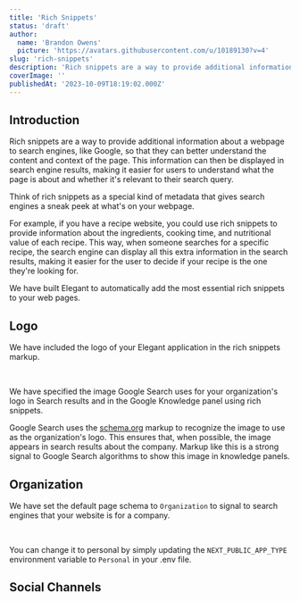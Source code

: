 ```yaml
---
title: 'Rich Snippets'
status: 'draft'
author:
  name: 'Brandon Owens'
  picture: 'https://avatars.githubusercontent.com/u/10189130?v=4'
slug: 'rich-snippets'
description: 'Rich snippets are a way to provide additional information about a webpage to search engines, like Google, so that they can better understand the content and context of the page. This guide covers in detail the rich snippets included on with your Elegant application.'
coverImage: ''
publishedAt: '2023-10-09T18:19:02.000Z'
---
```


## Introduction

Rich snippets are a way to provide additional information about a webpage to search engines, like Google, so that they can better understand the content and context of the page. This information can then be displayed in search engine results, making it easier for users to understand what the page is about and whether it's relevant to their search query.

Think of rich snippets as a special kind of metadata that gives search engines a sneak peek at what's on your webpage.

For example, if you have a recipe website, you could use rich snippets to provide information about the ingredients, cooking time, and nutritional value of each recipe. This way, when someone searches for a specific recipe, the search engine can display all this extra information in the search results, making it easier for the user to decide if your recipe is the one they're looking for.



We have built Elegant to automatically add the most essential rich snippets to your web pages.



## Logo

We have included the logo of your Elegant application in the rich snippets markup.<br>

<br>

We have specified the image Google Search uses for your organization's logo in Search results and in the Google Knowledge panel using rich snippets.

Google Search uses the [schema.org](http://schema.org) markup to recognize the image to use as the organization's logo. This ensures that, when possible, the image appears in search results about the company. Markup like this is a strong signal to Google Search algorithms to show this image in knowledge panels.



## Organization

We have set the default page schema to `Organization` to signal to search engines that your website is for a company. <br>

<br>

You can change it to personal by simply updating the `NEXT_PUBLIC_APP_TYPE` environment variable to `Personal` in your .env file.



## Social Channels

